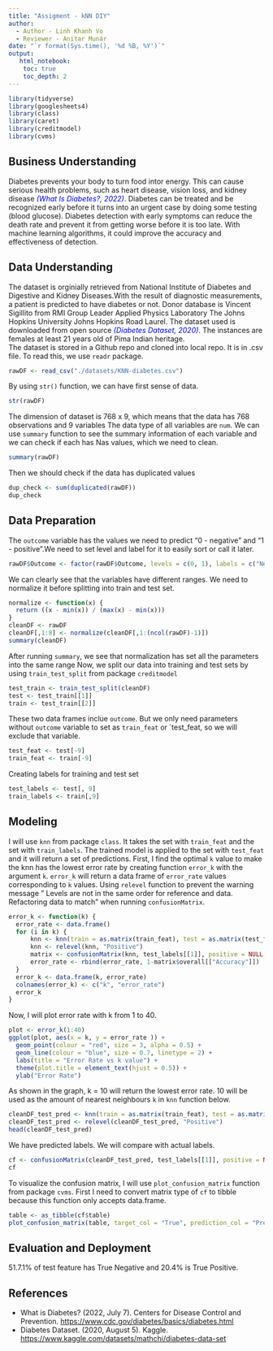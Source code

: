 ```yaml
---
title: "Assigment - kNN DIY"
author:
  - Author - Linh Khanh Vo
  - Reviewer - Anitar Munár
date: "`r format(Sys.time(), '%d %B, %Y')`"
output:
   html_notebook:
    toc: true
    toc_depth: 2
---
```


```r
library(tidyverse)
library(googlesheets4)
library(class)
library(caret)
library(creditmodel)
library(cvms)
```

## Business Understanding

Diabetes prevents your body to turn food intor energy. This can cause serious health problems, such as heart disease, vision loss, and kidney disease [*(What Is Diabetes?, 2022)*]{style="color:blue"}. Diabetes can be treated and be recognized early before it turns into an urgent case by doing some testing (blood glucose). Diabetes detection with early symptoms can reduce the death rate and prevent it from getting worse before it is too late. With machine learning algorithms, it could improve the accuracy and effectiveness of detection.

## Data Understanding

The dataset is orginially retrieved from National Institute of Diabetes and Digestive and Kidney Diseases.With the result of diagnostic measurements, a patient is predicted to have diabetes or not. Donor database is Vincent Sigillito from RMI Group Leader Applied Physics Laboratory The Johns Hopkins University Johns Hopkins Road Laurel. The dataset used is downloaded from open source [*(Diabetes Dataset, 2020)*]{style="color:blue"}. The instances are females at least 21 years old of Pima Indian heritage.\
The dataset is stored in a Github repo and cloned into local repo. It is in .csv file. To read this, we use `readr` package.

```r
rawDF <- read_csv("./datasets/KNN-diabetes.csv")
```

By using `str()` function, we can have first sense of data.

```r
str(rawDF)
```

The dimension of dataset is 768 x 9, which means that the data has 768 observations and 9 variables The data type of all variables are `num`. We can use `summary` function to see the summary information of each variable and we can check if each has Nas values, which we need to clean.

```r
summary(rawDF)
```

Then we should check if the data has duplicated values

```r
dup_check <- sum(duplicated(rawDF))
dup_check
```

## Data Preparation

The `outcome` variable has the values we need to predict "0 - negative" and "1 - positive".We need to set level and label for it to easily sort or call it later.

```r
rawDF$Outcome <- factor(rawDF$Outcome, levels = c(0, 1), labels = c("Negative", "Positive")) %>%  relevel("Positive")
```

We can clearly see that the variables have different ranges. We need to normalize it before splitting into train and test set.

```r
normalize <- function(x) {
  return ((x - min(x)) / (max(x) - min(x)))
}
cleanDF <- rawDF 
cleanDF[,1:8] <- normalize(cleanDF[,1:(ncol(rawDF)-1)])
summary(cleanDF)
```

After running `summary`, we see that normalization has set all the parameters into the same range Now, we split our data into training and test sets by using `train_test_split` from package `creditmodel`

```r
test_train <- train_test_split(cleanDF)
test <- test_train[[1]]
train <- test_train[[2]]
```

These two data frames inclue `outcome`. But we only need parameters without `outcome` variable to set as `train_feat` or \`test_feat, so we will exclude that variable.

```r
test_feat <- test[-9]
train_feat <- train[-9]
```

Creating labels for training and test set

```r
test_labels <- test[, 9]
train_labels <- train[,9]
```

## Modeling

I will use `knn` from package `class`. It takes the set with `train_feat` and the set with `train_labels`. The trained model is applied to the set with `test_feat` and it will return a set of predictions. First, I find the optimal `k` value to make the knn has the lowest error rate by creating function `error_k` with the argument `k`. `error_k` will return a data frame of `error_rate` values corresponding to `k` values. Using `relevel` function to prevent the warning message " Levels are not in the same order for reference and data. Refactoring data to match" when running `confusionMatrix`.

```r
error_k <- function(k) {
  error_rate <- data.frame()
  for (i in k) {
      knn <- knn(train = as.matrix(train_feat), test = as.matrix(test_feat), cl = as.matrix(train_labels), k = i)
      knn <- relevel(knn, "Positive")
      matrix <- confusionMatrix(knn, test_labels[[1]], positive = NULL, dnn = c("Prediction", "True"))
      error_rate <- rbind(error_rate, 1-matrix$overall[["Accuracy"]])
  }
  error_k <- data.frame(k, error_rate)
  colnames(error_k) <- c("k", "error_rate")
  error_k
}
```

Now, I will plot error rate with k from 1 to 40.

```r
plot <- error_k(1:40)
ggplot(plot, aes(x = k, y = error_rate )) +
  geom_point(colour = "red", size = 3, alpha = 0.5) +
  geom_line(colour = "blue", size = 0.7, linetype = 2) +
  labs(title = "Error Rate vs k value") +
  theme(plot.title = element_text(hjust = 0.5)) +
  ylab("Error Rate")
```
As shown in the graph, k = 10 will return the lowest error rate. 10 will be used as the amount of nearest neighbours `k` in `knn` function below.

```r
cleanDF_test_pred <- knn(train = as.matrix(train_feat), test = as.matrix(test_feat), cl = as.matrix(train_labels), k = 10)
cleanDF_test_pred <- relevel(cleanDF_test_pred, "Positive")
head(cleanDF_test_pred)
```
We have predicted labels. We will compare with actual labels.

```r
cf <- confusionMatrix(cleanDF_test_pred, test_labels[[1]], positive = NULL, dnn = c("Prediction", "True"))
cf
```

To visualize the confusion matrix, I will use `plot_confusion_matrix` function from package `cvms`. First I need to convert matrix type of `cf` to tibble because this function only accepts data.frame.

```r
table <- as_tibble(cf$table)
plot_confusion_matrix(table, target_col = "True", prediction_col = "Prediction", counts_col = "n")
```

## Evaluation and Deployment
51.7.1% of test feature has True Negative and 20.4% is True Positive. 

## References
-   What is Diabetes? (2022, July 7). Centers for Disease Control and Prevention. <https://www.cdc.gov/diabetes/basics/diabetes.html>
-   Diabetes Dataset. (2020, August 5). Kaggle. <https://www.kaggle.com/datasets/mathchi/diabetes-data-set>
